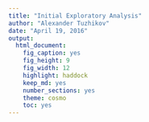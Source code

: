```yaml
---
title: "Initial Exploratory Analysis"
author: "Alexander Tuzhikov"
date: "April 19, 2016"
output: 
  html_document: 
    fig_caption: yes
    fig_height: 9
    fig_width: 12
    highlight: haddock
    keep_md: yes
    number_sections: yes
    theme: cosmo
    toc: yes
---
```

